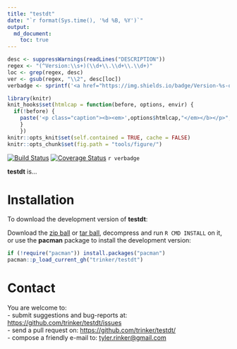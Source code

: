 ```yaml
---
title: "testdt"
date: "`r format(Sys.time(), '%d %B, %Y')`"
output:
  md_document:
    toc: true      
---
```


```r
desc <- suppressWarnings(readLines("DESCRIPTION"))
regex <- "(^Version:\\s+)(\\d+\\.\\d+\\.\\d+)"
loc <- grep(regex, desc)
ver <- gsub(regex, "\\2", desc[loc])
verbadge <- sprintf('<a href="https://img.shields.io/badge/Version-%s-orange.svg"><img src="https://img.shields.io/badge/Version-%s-orange.svg" alt="Version"/></a></p>', ver, ver)
````

```r
library(knitr)
knit_hooks$set(htmlcap = function(before, options, envir) {
  if(!before) {
    paste('<p class="caption"><b><em>',options$htmlcap,"</em></b></p>",sep="")
    }
    })
knitr::opts_knit$set(self.contained = TRUE, cache = FALSE)
knitr::opts_chunk$set(fig.path = "tools/figure/")
```


[![Build Status](https://travis-ci.org/trinker/testdt.svg?branch=master)](https://travis-ci.org/trinker/testdt)
[![Coverage Status](https://coveralls.io/repos/trinker/testdt/badge.svg?branch=master)](https://coveralls.io/r/trinker/testdt?branch=master)
`r verbadge`

**testdt** is...

# Installation

To download the development version of **testdt**:

Download the [zip ball](https://github.com/trinker/testdt/zipball/master) or [tar ball](https://github.com/trinker/testdt/tarball/master), decompress and run `R CMD INSTALL` on it, or use the **pacman** package to install the development version:

```r
if (!require("pacman")) install.packages("pacman")
pacman::p_load_current_gh("trinker/testdt")
```

# Contact

You are welcome to:    
- submit suggestions and bug-reports at: <https://github.com/trinker/testdt/issues>    
- send a pull request on: <https://github.com/trinker/testdt/>    
- compose a friendly e-mail to: <tyler.rinker@gmail.com>    